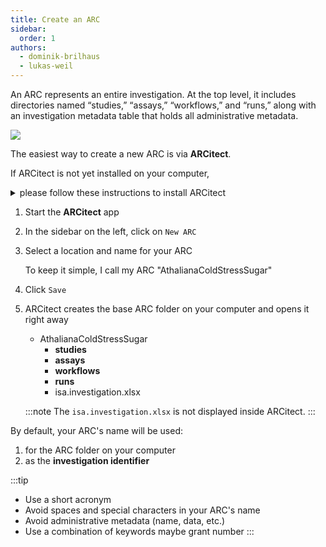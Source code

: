 ```yaml
---
title: Create an ARC
sidebar:
  order: 1
authors:
  - dominik-brilhaus
  - lukas-weil
---
```





An ARC represents an entire investigation. At the top level, it includes directories named “studies,” “assays,” “workflows,” and “runs,” along with an investigation metadata table that holds all administrative metadata.

![](@images/start-here/arc-scaffold.svg)

The easiest way to create a new ARC is via **ARCitect**.

<Card title="ARCitect installation" icon="setting">

If ARCitect is not yet installed on your computer, 

<details>
<summary>please follow these instructions to install ARCitect</summary>


<ARCitectInstallation />

</details>

</Card>

<Card icon="pen" title="ARCitect">
<Steps>

1. Start the **ARCitect** app
2. In the sidebar on the left, click on `New ARC`
3. Select a location and name for your ARC

    <ViolaSays>

    To keep it simple, I call my ARC "AthalianaColdStressSugar"

    </ViolaSays>

4. Click `Save`
5. ARCitect creates the base ARC folder on your computer and opens it right away
  
    <FileTree>
    
    - AthalianaColdStressSugar
      - **studies**
      - **assays**
      - **workflows**
      - **runs**
      - isa.investigation.xlsx
    
    </FileTree>

    :::note
    The `isa.investigation.xlsx` is not displayed inside ARCitect.
    :::

</Steps>
</Card>

<Card title="Your ARC's name" icon="approve-check" >

By default, your ARC's name will be used:

1. for the ARC folder on your computer
2. as the **investigation identifier** 

:::tip
- Use a short acronym  
- Avoid spaces and special characters in your ARC's name
- Avoid administrative metadata (name, data, etc.)
- Use a combination of keywords maybe grant number
:::

</Card>

